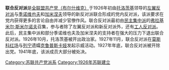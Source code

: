 {{Unreferenced|time=2022-02-18T18:14:39+00:00}}
'''联合反对派'''是[[全联盟共产党（布尔什维克）|全联盟共产党（布尔什维克）]]于1926年初由[[托洛茨基|托洛茨基]]领导的[[左翼反对派|左翼反对派]]与[[季诺维也夫|季诺维也夫]]和[[加米涅夫|加米涅夫]]领导的新反对派联合形成的党内反对派，该派要求在党内获得更多的言论自由并减少官僚作风。联合反对派最初由[[民主集中派|民主集中派]]的[[弗拉基米尔·斯米尔诺夫|弗拉基米尔·斯米尔诺夫]]召集，参与者除了左翼反对派和新反对派外，还有[[工人反对派|工人反对派]]。此后，民主集中派和部分季诺维也夫及加米涅夫的支持者在强大的压力下退出联合反对派。1926年10月，托洛茨基被开出政治家。1927年11月，联合反对派在[[莫斯科|莫斯科]][[红场|红场]]与[[列宁|列宁]]遗孀[[克鲁普斯卡娅|克鲁普斯卡娅]]发起示威活动。1927年年底，联合反对派被开除出党。1941年底，该派成员大部分被处决。

[[Category:苏联共产党派系|Category:苏联共产党派系]]
[[Category:1926年苏联建立|Category:1926年苏联建立]]